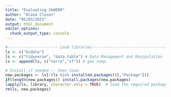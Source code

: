 ```yaml
---
title: "Evaluating SkWERM"
author: "Alana Clason"
date: "05/03/2023"
output: html_document
editor_options: 
  chunk_output_type: console
---
```


```r
#---------------------- Load libraries---------------------------------
ls <- c("bcdata")
ls <- c("tidyverse", "data.table") # Data Management and Manipulation
ls <- append(ls, c("terra","sf")) # geo comp.

# Install if needed -- then load.
new.packages <- ls[!(ls %in% installed.packages()[,"Package"])]
if(length(new.packages)) install.packages(new.packages)
lapply(ls, library, character.only = TRUE)  # load the required packages
rm(ls, new.packages)

```

